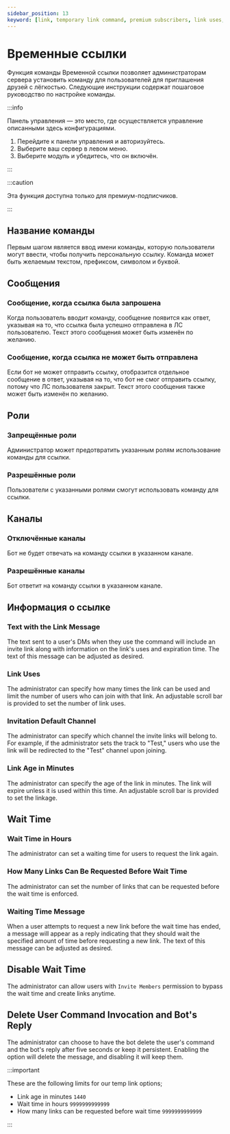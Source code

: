 ```yaml
---
sidebar_position: 13
keyword: [link, temporary link command, premium subscribers, link uses, invite link] 
---
```


# Временные ссылки

Функция команды Временной ссылки позволяет администраторам сервера установить команду для пользователей для приглашения друзей с лёгкостью. Следующие инструкции содержат пошаговое руководство по настройке команды.

:::info

Панель управления — это место, где осуществляется управление описанными здесь конфигурациями.

1. Перейдите к панели управления и авторизуйтесь. 
2. Выберите ваш сервер в левом меню.
3. Выберите модуль и убедитесь, что он включён. 

:::

:::caution

Эта функция доступна только для премиум-подписчиков.

:::

## Название команды

Первым шагом является ввод имени команды, которую пользователи могут ввести, чтобы получить персональную ссылку. Команда может быть желаемым текстом, префиксом, символом и буквой.

## Сообщения

### Сообщение, когда ссылка была запрошена

Когда пользователь вводит команду, сообщение появится как ответ, указывая на то, что ссылка была успешно отправлена в ЛС пользователю. Текст этого сообщения может быть изменён по желанию.

### Сообщение, когда ссылка не может быть отправлена

Если бот не может отправить ссылку, отобразится отдельное сообщение в ответ, указывая на то, что бот не смог отправить ссылку, потому что ЛС пользователя закрыт. Текст этого сообщения также может быть изменён по желанию.

## Роли

### Запрещённые роли 

Администратор может предотвратить указанным ролям использование команды для ссылки.

### Разрешённые роли
 
Пользователи с указанными ролями смогут использовать команду для ссылки.

## Каналы

### Отключённые каналы

Бот не будет отвечать на команду ссылки в указанном канале.

### Разрешённые каналы

Бот ответит на команду ссылки в указанном канале.

## Информация о ссылке

### Text with the Link Message

The text sent to a user's DMs when they use the command will include an invite link along with information on the link's uses and expiration time. The text of this message can be adjusted as desired.

### Link Uses

The administrator can specify how many times the link can be used and limit the number of users who can join with that link. An adjustable scroll bar is provided to set the number of link uses.

### Invitation Default Channel

The administrator can specify which channel the invite links will belong to. For example, if the administrator sets the track to "Test," users who use the link will be redirected to the "Test" channel upon joining.

### Link Age in Minutes

The administrator can specify the age of the link in minutes. The link will expire unless it is used within this time. An adjustable scroll bar is provided to set the linkage.

## Wait Time

### Wait Time in Hours

The administrator can set a waiting time for users to request the link again.

### How Many Links Can Be Requested Before Wait Time

The administrator can set the number of links that can be requested before the wait time is enforced.

### Waiting Time Message

When a user attempts to request a new link before the wait time has ended, a message will appear as a reply indicating that they should wait the specified amount of time before requesting a new link. The text of this message can be adjusted as desired.

## Disable Wait Time

The administrator can allow users with `Invite Members` permission to bypass the wait time and create links anytime.

## Delete User Command Invocation and Bot's Reply

The administrator can choose to have the bot delete the user's command and the bot's reply after five seconds or keep it persistent. Enabling the option will delete the message, and disabling it will keep them.

:::important

These are the following limits for our temp link options;

- Link age in minutes `1440`
- Wait time in hours `9999999999999`
- How many links can be requested before wait time `9999999999999`

:::
